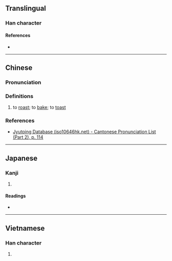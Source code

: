 {{character info}}
==Translingual==

===Han character===
{{Han char|rn=64|rad=手|as=07|sn=10|four=54061|canj=QHGR|ids=⿰扌告}}

====References====
* {{Han ref|kx=0432.210|dkj=12123|dj=0782.120|hdz=31884.060|uh=6341|ud=25409|bh=D1BF|bd=53695}}

----

==Chinese==
{{zh-forms}}

===Pronunciation===
{{zh-pron
|m=jiǎo
|c=gaau2
|mn=xm:kok
|cat=v
}}

===Definitions===
{{zh-hanzi}}

# {{lb|zh|Xiamen|_|Hokkien}} to [[roast]]; to [[bake]]; to [[toast]]
#: {{zh-syn|烤|燒}}

===References===
* [http://www.iso10646hk.net/jp/document/download.jsp Jyutping Database (iso10646hk.net) - Cantonese Pronunciation List (Part 2), p. 114]

----

==Japanese==

===Kanji===
{{ja-kanji|grade=|rs=手07}}

# {{rfdef|ja|sort=手07}}

====Readings====
* {{ja-readings|on=[[かく]] (kaku), [[こう]] (kō)|kun=[[みだす]] (midasu)}}

----

==Vietnamese==

===Han character===
{{vi-readings|reading=kéo|rs=手07}}

# {{rfdef|vi|sort=手07}}